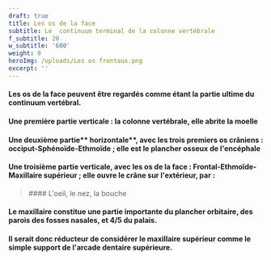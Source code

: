 ```yaml
---
draft: true
title: Les os de la face
subtitle: Le  continuum terminal de la colonne vertébrale
f_subtitle: 20
w_subtitle: '600'
weight: 8
heroImg: /uploads/Les os frontaux.png
excerpt: ''
---
```


#### Les os de la face peuvent être regardés comme étant la partie ultime du continuum vertébral.

<Space height={4} />

#### Une première partie **verticale** : la colonne vertébrale, elle abrite la moelle

<Space height={5} />

#### Une deuxième partie** horizontale**, avec les trois premiers os crâniens : occiput-Sphénoïde-Ethmoïde ; elle est le plancher osseux de l'encéphale

<Space height={5} />

#### Une troisième partie **verticale**, avec les os de la face : Frontal-Ethmoïde-Maxillaire supérieur ; elle ouvre le crâne sur l'extérieur, par  :

<BlockQuote position="center">
  #### L'oeil, le nez, la bouche
</BlockQuote>

<Space height={30} />

#### Le maxillaire constitue une partie importante du plancher orbitaire, des parois des fosses nasales, et 4/5 du palais.

#### Il serait donc réducteur de considérer le maxillaire supérieur comme le  simple support de l'arcade dentaire supérieure.
